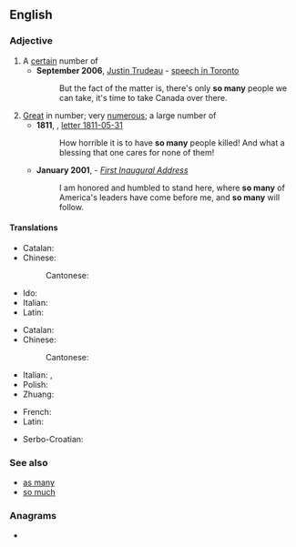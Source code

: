 ==English==

===Adjective===
{{en-adj|-}}

# A [[certain]] number of
#* '''September 2006''', [[w:Justin Trudeau|Justin Trudeau]] - [[s:Justin Trudeau Darfur speech|speech in Toronto]]
#*: But the fact of the matter is, there's only '''so many''' people we can take, it's time to take Canada over there.
# [[great|Great]] in number; very [[numerous]]; a large number of
#* '''1811''', {{w|Jane Austen}}, [[q:Jane Austen#Letters|letter 1811-05-31]]
#*: How horrible it is to have '''so many''' people killed! And what a blessing that one cares for none of them!
#* '''January 2001''', {{w|George W. Bush}} - ''[[s:George W. Bush's First Inaugural Address|First Inaugural Address]]''
#*: I am honored and humbled to stand here, where '''so many''' of America's leaders have come before me, and '''so many''' will follow.

====Translations====
{{trans-top|a certain number}}
* Catalan: {{t+|ca|tant}}
* Chinese:
*: Cantonese: {{t|yue|咁多|tr=gam3 do1|sc=Hani}}
{{trans-mid}}
* Ido: {{t+|io|tanta}}
* Italian: {{t|it|tot|m}}
* Latin: {{t|la|tot}}
{{trans-bottom}}

{{trans-top|very numerous}}
* Catalan: {{t+|ca|tants}}
* Chinese:
*: Cantonese: {{t|yue|咁多|tr=gam3 do1|sc=Hani}}
{{trans-mid}}
* Italian: {{t|it|tot}}, {{t|it|così tanti}}
* Polish: {{t+|pl|aż}}
* Zhuang: {{t|za|geijlai}}
{{trans-bottom}}

{{checktrans-top}}
* French: {{t+check|fr|tant}}
* Latin: {{t-check|la|tot}}
{{trans-mid}}
* Serbo-Croatian: {{t+check|sh|toliko}}
{{trans-bottom}}

===See also===
* [[as many]]
* [[so much]]

===Anagrams===
* {{anagrams|en|a=amnosy|Mayons|Mayson}}